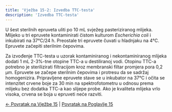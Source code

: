 ```yaml
---
title: 'Vježba 15-2: Izvedba TTC-testa'
description: 'Izvedba TTC-testa'
---
```


U šest sterilnih epruveta uliti po 10 mL svježeg pasteriziranog mlijeka. Mlijeko u tri epruvete kontaminirati čistom kulturom *Escherichia coli* i inkubirati na 37°C/24 h. Preostale tri epruvete čuvati u hladnjaku na 4°C. Epruvete začepiti sterilnim čepovima.

Za izvođenje TTC-testa u uzorak kontaminiranog i nekontaminiranog mlijeka dodati 1 mL 2-3%-tne otopine TTC-a u destiliranoj vodi. Otopinu TTC-a potrebno je sterilizirati filtracijom kroz membranski filtar promjera pora 0,2 μm. Epruvete se začepe sterilnim čepovima i protresu da se sadržaj homogenizira. Pripravljene epruvete stave se u inkubator na 37°C i očita se intenzitet crvene boje za 30 min na spektrofotometru u odnosu prema mlijeku bez dodatka TTC-a kao slijepe probe. Ako je kvaliteta mlijeka vrlo visoka, crvena se boja u epruveti neće razviti.

[← Povratak na Vježbe 15](../vjezbe-15) | [Povratak na Poglavlje 15](/poglavlje-15/)
